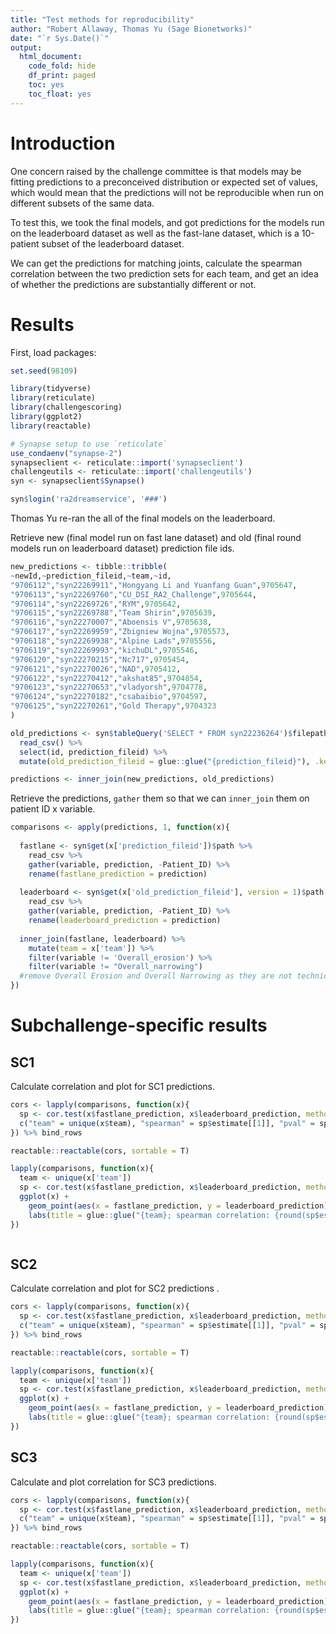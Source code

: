 ```yaml
---
title: "Test methods for reproducibility"
author: "Robert Allaway, Thomas Yu (Sage Bionetworks)"
date: "`r Sys.Date()`"
output:
  html_document:
    code_fold: hide
    df_print: paged
    toc: yes
    toc_float: yes
---
```


# Introduction 

One concern raised by the challenge committee is that models may be fitting predictions to a preconceived distribution or expected set of values, which would mean that the predictions will not be reproducible when run on different subsets of the same data. 

To test this, we took the final models, and got predictions for the models run on the leaderboard dataset as well as the fast-lane dataset, which is a 10-patient subset of the leaderboard dataset. 

We can get the predictions for matching joints, calculate the spearman correlation between the two prediction sets for each team, and get an idea of whether the predictions are substantially different or not. 

# Results

First, load packages: 

```r
set.seed(98109)

library(tidyverse)
library(reticulate)
library(challengescoring)
library(ggplot2)
library(reactable)

# Synapse setup to use `reticulate`
use_condaenv("synapse-2")
synapseclient <- reticulate::import('synapseclient')
challengeutils <- reticulate::import('challengeutils')
syn <- synapseclient$Synapse()
```

```r
syn$login('ra2dreamservice', '###')
```

Thomas Yu re-ran the all of the final models on the leaderboard. 

Retrieve new (final model run on fast lane dataset) and old (final round models run on leaderboard dataset) prediction file ids.

```r
new_predictions <- tibble::tribble(
~newId,~prediction_fileid,~team,~id,
"9706112","syn22269911","Hongyang Li and Yuanfang Guan",9705647,
"9706113","syn22269760","CU_DSI_RA2_Challenge",9705644,
"9706114","syn22269726","RYM",9705642,
"9706115","syn22269788","Team Shirin",9705639,
"9706116","syn22270007","Aboensis V",9705638,
"9706117","syn22269959","Zbigniew Wojna",9705573,
"9706118","syn22269938","Alpine Lads",9705556,
"9706119","syn22269993","kichuDL",9705546,
"9706120","syn22270215","Nc717",9705454,
"9706121","syn22270026","NAD",9705412,
"9706122","syn22270412","akshat85",9704854,
"9706123","syn22270653","vladyorsh",9704778,
"9706124","syn22270182","csabaibio",9704597,
"9706125","syn22270261","Gold Therapy",9704323
)

old_predictions <- syn$tableQuery('SELECT * FROM syn22236264')$filepath %>% 
  read_csv() %>% 
  select(id, prediction_fileid) %>% 
  mutate(old_prediction_fileid = glue::glue("{prediction_fileid}"), .keep = c('unused'))

predictions <- inner_join(new_predictions, old_predictions)
```

Retrieve the predictions, `gather` them so that we can `inner_join` them on patient ID x variable.

```r

comparisons <- apply(predictions, 1, function(x){
  
  fastlane <- syn$get(x['prediction_fileid'])$path %>% 
    read_csv %>% 
    gather(variable, prediction, -Patient_ID) %>% 
    rename(fastlane_prediction = prediction)
  
  leaderboard <- syn$get(x['old_prediction_fileid'], version = 1)$path %>% 
    read_csv %>% 
    gather(variable, prediction, -Patient_ID) %>% 
    rename(leaderboard_prediction = prediction)
  
  inner_join(fastlane, leaderboard) %>% 
    mutate(team = x['team']) %>%
    filter(variable != 'Overall_erosion') %>% 
    filter(variable != "Overall_narrowing")
  #remove Overall Erosion and Overall Narrowing as they are not technically in the challenge scoring
})

```

# Subchallenge-specific results 

## SC1

Calculate correlation and plot for SC1 predictions. 

```r

cors <- lapply(comparisons, function(x){
  sp <- cor.test(x$fastlane_prediction, x$leaderboard_prediction, method = "spearman")
  c("team" = unique(x$team), "spearman" = sp$estimate[[1]], "pval" = sp$p.value)
}) %>% bind_rows

reactable::reactable(cors, sortable = T)

lapply(comparisons, function(x){
  team <- unique(x['team'])
  sp <- cor.test(x$fastlane_prediction, x$leaderboard_prediction, method = "spearman")
  ggplot(x) +
    geom_point(aes(x = fastlane_prediction, y = leaderboard_prediction)) +
    labs(title = glue::glue("{team}; spearman correlation: {round(sp$estimate[[1]],3)}; p-value: {sp$p.value}"))
}) 



```

## SC2

Calculate correlation and plot for SC2 predictions .

```r

cors <- lapply(comparisons, function(x){
  sp <- cor.test(x$fastlane_prediction, x$leaderboard_prediction, method = "spearman")
  c("team" = unique(x$team), "spearman" = sp$estimate[[1]], "pval" = sp$p.value)
}) %>% bind_rows

reactable::reactable(cors, sortable = T)

lapply(comparisons, function(x){
  team <- unique(x['team'])
  sp <- cor.test(x$fastlane_prediction, x$leaderboard_prediction, method = "spearman")
  ggplot(x) +
    geom_point(aes(x = fastlane_prediction, y = leaderboard_prediction)) +
    labs(title = glue::glue("{team}; spearman correlation: {round(sp$estimate[[1]],3)}; p-value: {sp$p.value}"))
}) 


```

## SC3

Calculate and plot correlation for SC3 predictions.

```r

cors <- lapply(comparisons, function(x){
  sp <- cor.test(x$fastlane_prediction, x$leaderboard_prediction, method = "spearman")
  c("team" = unique(x$team), "spearman" = sp$estimate[[1]], "pval" = sp$p.value)
}) %>% bind_rows

reactable::reactable(cors, sortable = T)

lapply(comparisons, function(x){
  team <- unique(x['team'])
  sp <- cor.test(x$fastlane_prediction, x$leaderboard_prediction, method = "spearman")
  ggplot(x) +
    geom_point(aes(x = fastlane_prediction, y = leaderboard_prediction)) +
    labs(title = glue::glue("{team}; spearman correlation: {round(sp$estimate[[1]],3)}; p-value: {sp$p.value}"))
}) 


```